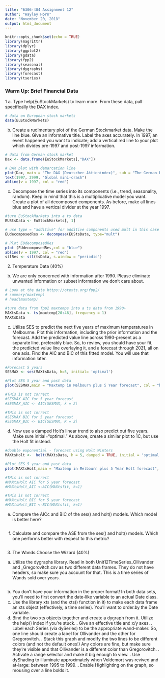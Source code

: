 ---
title: "6306-404 Assignment 12"
author: "Hayley Horn"
date: "November 20, 2018"
output: html_document
---

```{r setup, include=FALSE}
knitr::opts_chunk$set(echo = TRUE)
library(magrittr)
library(dplyr)
library(ggplot2)
library(gdata)
library(fpp2)
library(seasonal)
library(dygraphs)
library(forecast)
library(tseries)

```
### Warm Up: Brief Financial Data
1
a. Type help(EuStockMarkets) to learn more. From these data, pull specifically the DAX index.

```{r EuStockMarkets}
# data on European stock markets
data(EuStockMarkets)
```

b.	 Create a rudimentary plot of the German Stockmarket data. Make the line blue. Give an informative title. Label the axes accurately. In 1997, an event happened you want to indicate; add a vertical red line to your plot which divides pre-1997 and post-1997 information.

```{r DAX}

# data from German stock market
Dax <- data.frame(EuStockMarkets[,"DAX"])

# DAX plot with demarcation line
plot(Dax, main = "The DAX (Deutscher Aktienindex)", sub = "The German blue chip stock market index from 1990-2000", col = "blue",xlab = "Index", ylab = "Time")
text(1997, 2999, "Global mini-crash")
abline(v = 1997, col = "red")
```

c.	Decompose the time series into its components (i.e., trend, seasonality, random). Keep in mind that this is a multiplicative model you want. Create a plot of all decomposed components. As before, make all lines blue and have a vertical divider at the year 1997.

```{r DAX_ts}

#turn EuStockMarkets into a ts data
EUStsData <- EuStockMarkets[, 1] 

# use type = "additive" for additive components used mult in this case
EUdecomposedRes <- decompose(EUStsData, type="mult") 

# Plot EUdecomposedRes
plot (EUdecomposedRes,col = "blue") 
abline(v = 1997, col = "red")
stlRes <- stl(tsData, s.window = "periodic")

```

2.	Temperature Data (40%)
b.	We are only concerned with information after 1990. Please eliminate unwanted information or subset information we don't care about.
```{r maxtemp}

# Look at the data https://otexts.org/fpp2/
# summary(maxtemp)
# head(maxtemp)

#turn data from fpp2 maxtemps into a ts data from 1990+
MAXtsData <- ts(maxtemp[20:46], frequency = 1) 
MAXtsData
```
c.	Utilize SES to predict the next five years of maximum temperatures in Melbourne. 
Plot this information, including the prior information and the forecast. 
Add the predicted value line across 1990-present as a separate line, preferably blue. 
So, to review, you should have your fit, the predicted value line overlaying it, and a forecast through 2021, all on one axis. 
Find the AIC and BIC of this fitted model. You will use that information later.
```{R SES}

#Forecast 5 years 
SESMAX <- ses(MAXtsData, h=5, initial= 'optimal')

#Plot SES 5 year and past data
plot(SESMAX,main = "Maxtemp in Melbourn plus 5 Year forecast", col = "blue",xlab = "Years starting at 1990", ylab = "Temp")

#THis is not correct 
#SESMAX AIC for 5 year forecast
#SESMAX_AIC <- AIC(SESMAX, k = 2)

#THis is not correct 
#SESMAX BIC for 5 year forecast
#SESMAX_BIC <- BIC(SESMAX, K = 2)

```

d.	Now use a damped Holt's linear trend to also predict out five years. Make sure initial="optimal." As above, create a similar plot to 1C, but use the Holt fit instead.
```{R holt}

#double exponential - forecast using Holt Winters
MAXtsHolt <-  holt(MAXtsData, h = 5, damped = TRUE, initial = 'optimal')

#Plot SES 5 year and past data
plot(MAXtsHolt,main = "Maxtemp in Melbourn plus 5 Year Holt forecast", col = "blue",xlab = "Years starting at 1990", ylab = "Temp")

#THis is not correct 
#MAXtsHolt AIC for 5 year forecast
#MAXtsHolt_AIC <-AIC(MAXtsfit, k=1)

#THis is not correct
#MAXtsHolt BIC for 5 year forecast
#MAXtsHolt_BIC <-BIC(MAXtsfit, k=1)

```

e.	Compare the AICc and BIC of the ses() and holt() models. Which model is better here?
```{r Comp_AIC}

```

f.	Calculate and compare the ASE from the ses() and holt() models. Which one performs better with respect to this metric?
```{r Comp_BIC}

```

3.	The Wands Choose the Wizard (40%)
a.	Utilize the dygraphs library. Read in both Unit12TimeSeries_Ollivander and _Gregorovitch.csv as two different data frames. They do not have headers, so make sure you account for that. This is a time series of Wands sold over years.
```{r}

```


b.	You don't have your information in the proper format! In both data sets, you'll need to first convert the date-like variable to an actual Date class.
c.	Use the library xts (and the xts() function in it) to make each data frame an xts object (effectively, a time series). You'll want to order.by the Date variable.
d.	Bind the two xts objects together and create a dygraph from it. Utilize the help() index if you're stuck.
.	Give an effective title and x/y axes.
.	Label each Series (via dySeries) to be the appropriate wand-maker. So, one line should create a label for Ollivander and the other for Gregorovitch.
.	Stack this graph and modify the two lines to be different colors (and not the default ones!) Any colors are fine, but make sure they're visible and that Ollivander is a different color than Gregorovitch.
.	Activate a range selector and make it big enough to view.
.	Use dyShading to illuminate approximately when Voldemort was revived and at-large: between 1995 to 1999.
.	Enable Highlighting on the graph, so mousing over a line bolds it.

